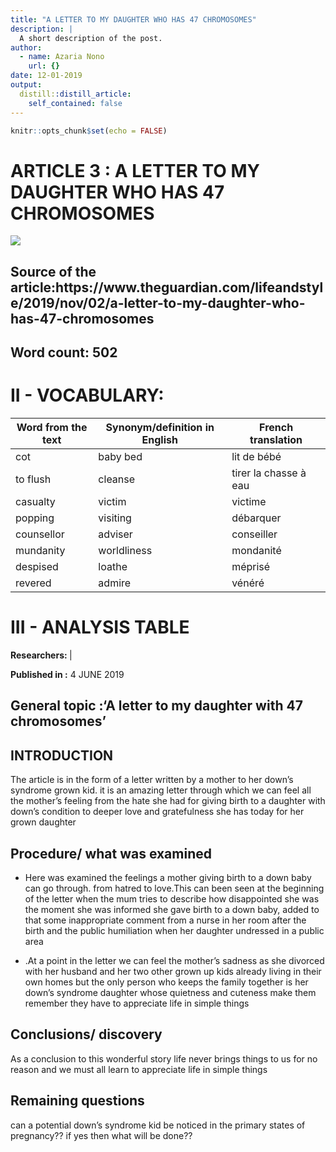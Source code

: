 ```yaml
---
title: "A LETTER TO MY DAUGHTER WHO HAS 47 CHROMOSOMES"
description: |
  A short description of the post.
author:
  - name: Azaria Nono
    url: {}
date: 12-01-2019
output:
  distill::distill_article:
    self_contained: false
---
```


```r
knitr::opts_chunk$set(echo = FALSE)
```

# ARTICLE 3 :  A LETTER TO MY DAUGHTER WHO HAS 47 CHROMOSOMES

![](https://i.guim.co.uk/img/media/36cea51321dd947c72450af4f875e55d768ad2b7/2_0_7107_4267/master/7107.jpg?width=620&quality=45&auto=format&fit=max&dpr=2&s=87cc488123f0a9877372280b68d86c16)


## Source of the article:https://www.theguardian.com/lifeandstyle/2019/nov/02/a-letter-to-my-daughter-who-has-47-chromosomes
## Word count: 502



# II - VOCABULARY: 

Word from the text |  Synonym/definition in English |  French translation
------------------ | -----------------------------  |----------------------
cot          |       baby bed               |   lit de bébé 
to flush  |       cleanse    |   tirer la chasse à eau
casualty           |       victim          |    victime  
popping      |    visiting           |     débarquer
counsellor       |      adviser            |  conseiller
mundanity     |   worldliness    |  mondanité
despised     |   loathe   | méprisé
revered      |   admire         |     vénéré

		
		
		
		

# III - ANALYSIS TABLE
**Researchers:   **                          |

**Published in :**  4 JUNE 2019


## General topic :'A letter to my daughter with 47 chromosomes'

## INTRODUCTION

The article is in the form of a letter written by a mother to her down's syndrome grown kid. it is an amazing letter through which we can feel all the mother's feeling from the hate she had for giving birth to  a daughter with down's condition to deeper love and gratefulness she has today for her grown daughter 

## Procedure/                what was examined	

- Here was examined the feelings a mother giving birth to a down baby can go through. from hatred to love.This can been seen at the beginning of the letter when the mum tries to describe how disappointed she was the moment she was informed she gave birth to a down baby, added to that some inappropriate comment from a nurse in her room after the birth and the public humiliation  when her daughter undressed in a public area

- .At a point in the letter we can feel the mother's sadness as she divorced with her husband and her two other grown up kids already living in their own homes but the only person who keeps the family together is her down's syndrome daughter whose quietness and cuteness make them remember they have to appreciate life in simple things


## Conclusions/ discovery	

As a conclusion to this wonderful story life never brings things to us for no reason and we must all learn to appreciate life in simple things

## Remaining questions	 

can a potential  down's syndrome kid be noticed in the primary states of  pregnancy?? if yes then what will be done?? 

